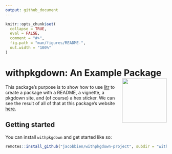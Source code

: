 ```yaml
---
output: github_document
---
```


<!-- README.md is generated from README.Rmd. Please edit that file -->

```r
knitr::opts_chunk$set(
  collapse = TRUE,
  eval = FALSE,
  comment = "#>",
  fig.path = "man/figures/README-",
  out.width = "100%"
)
```

# withpkgdown: An Example Package <img src="man/figures/logo.png" align="right" height="139" />

<!-- badges: start -->
<!-- badges: end -->

This package's purpose is to show how to use [litr](https://github.com/jacobbien/litr-project/tree/main/litr) to create a package with a README, a vignette, a pkgdown site, and (of course) a hex sticker.  We can see the result of all of that at this package's website [here](https://jacobbien.github.io/withpkgdown-project/).

## Getting started

You can install `withpkgdown` and get started like so:

```r
remotes::install_github("jacobbien/withpkgdown-project", subdir = "withpkgdown")
```

